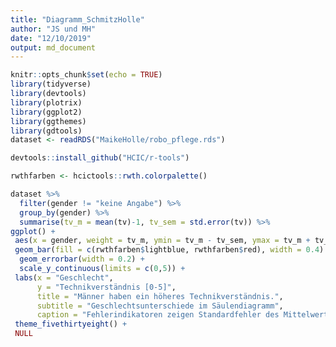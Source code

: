```yaml
---
title: "Diagramm_SchmitzHolle"
author: "JS und MH"
date: "12/10/2019"
output: md_document
---
```


```r
knitr::opts_chunk$set(echo = TRUE)
library(tidyverse)
library(devtools)
library(plotrix)
library(ggplot2)
library(ggthemes)
library(gdtools)
dataset <- readRDS("MaikeHolle/robo_pflege.rds")

devtools::install_github("HCIC/r-tools")

rwthfarben <- hcictools::rwth.colorpalette()

```

```r

dataset %>%
  filter(gender != "keine Angabe") %>%
  group_by(gender) %>%
  summarise(tv_m = mean(tv)-1, tv_sem = std.error(tv)) %>%
ggplot() +
 aes(x = gender, weight = tv_m, ymin = tv_m - tv_sem, ymax = tv_m + tv_sem, fill = gender) +
 geom_bar(fill = c(rwthfarben$lightblue, rwthfarben$red), width = 0.4) +
  geom_errorbar(width = 0.2) +
  scale_y_continuous(limits = c(0,5)) +
 labs(x = "Geschlecht",
      y = "Technikverständnis [0-5]",
      title = "Männer haben ein höheres Technikverständnis.",
      subtitle = "Geschlechtsunterschiede im Säulendiagramm",
      caption = "Fehlerindikatoren zeigen Standardfehler des Mittelwerts.") +
 theme_fivethirtyeight() +
 NULL
```
